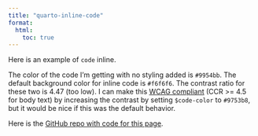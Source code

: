 ```yaml
---
title: "quarto-inline-code"
format:
  html:
    toc: true
---
```


Here is an example of `code` inline. 

The color of the code I'm getting with no styling added is `#9954bb`. 
The default background color for inline code is `#f6f6f6`.
The contrast ratio for these two is 4.47 (too low). 
I can make this [WCAG compliant](https://www.w3.org/TR/WCAG20/#visual-audio-contrast-contrast) (CCR >= 4.5 for body text) by increasing the contrast by setting `$code-color` to `#9753b8`, but it would be nice if this was the default behavior.

Here is the [GitHub repo with code for this page](https://github.com/batpigandme/quarto-inline-code).
